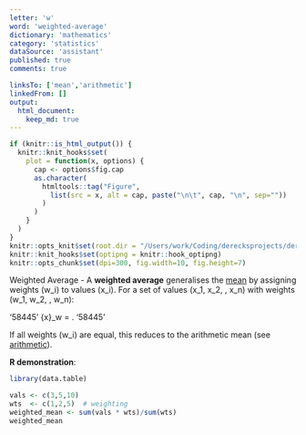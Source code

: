 ```yaml
---
letter: 'w'
word: 'weighted-average'
dictionary: 'mathematics'
category: 'statistics'
dataSource: 'assistant'
published: true
comments: true

linksTo: ['mean','arithmetic']
linkedFrom: []
output:
  html_document:
    keep_md: true
---
```


```r
if (knitr::is_html_output()) {
  knitr::knit_hooks$set(
    plot = function(x, options) {
      cap <- options$fig.cap
      as.character(
        htmltools::tag("Figure",
          list(src = x, alt = cap, paste("\n\t", cap, "\n", sep=""))
        )
      )
    }
  )
}
knitr::opts_knit$set(root.dir = "/Users/work/Coding/derecksprojects/derecksnotes.com-playground/derecksnotes.com/client/src/app/dictionaries/mathematics/definitions")
knitr::knit_hooks$set(optipng = knitr::hook_optipng)
knitr::opts_chunk$set(dpi=300, fig.width=10, fig.height=7)
```

<a id="weighted-average">Weighted Average</a> - A **weighted average** generalises the [mean](#mean) by assigning weights \(w_i\) to values \(x_i\). For a set of values \(x_1, x_2, \dots, x_n\) with weights \(w_1, w_2, \dots, w_n\):

'58445'
\bar{x}_w = \frac{ \sum_{i=1}^{n} w_i x_i }{ \sum_{i=1}^{n} w_i }.
'58445'

If all weights \(w_i\) are equal, this reduces to the arithmetic mean (see [arithmetic](#arithmetic)).

**R demonstration**:

```r
library(data.table)

vals <- c(3,5,10)
wts  <- c(1,2,5)  # weighting
weighted_mean <- sum(vals * wts)/sum(wts)
weighted_mean
```
